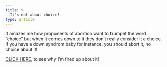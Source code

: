 ```yaml
---
title: >
  It's not about choice!
type: article
---
```


It amazes me how proponents of abortion want to trumpet the word “choice” but when it comes down to it they don’t really consider it a choice. If you have a down syndrom baby for instance, you should abort it, no choice about it!

[CLICK HERE](http://latimesblogs.latimes.com/washington/2008/09/sarah-palin-dow.html), to see why I’m fired up about it!
